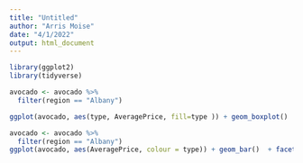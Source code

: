 ```yaml
---
title: "Untitled"
author: "Arris Moise"
date: "4/1/2022"
output: html_document
---
```


```r
library(ggplot2)
library(tidyverse)

avocado <- avocado %>%
  filter(region == "Albany")

ggplot(avocado, aes(type, AveragePrice, fill=type )) + geom_boxplot()
```


```r
avocado <- avocado %>%
  filter(region == "Albany")
ggplot(avocado, aes(AveragePrice, colour = type)) + geom_bar()  + facet_wrap(~ type)
```

